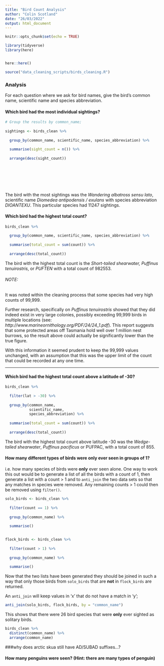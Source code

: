 ```yaml
---
title: "Bird Count Analysis"
author: "Colin Scotland"
date: "26/03/2022"
output: html_document
---
```


```r
knitr::opts_chunk$set(echo = TRUE)
```

```r
library(tidyverse)
library(here)


here::here()
```

```r
source("data_cleaning_scripts/birds_cleaning.R")
```

### Analysis

For each question where we ask for bird names, give the bird’s common name, scientific name and species abbreviation.

#### Which bird had the most individual sightings? 

```r
# Group the results by common_name;
  
sightings <- birds_clean %>% 
  
  group_by(common_name, scientific_name, species_abbreviation) %>% 
  
  summarise(sight_count = n()) %>% 
  
  arrange(desc(sight_count))
  

  

  
  
```

The bird with the most sightings was the *Wandering albatross sensu lato*, scientific 
name *Diomedea antipodensis / exulans* with species abbreviation *DIOANTEXU*.  This
particular species had 11247 sightings.

#### Which bird had the highest total count?

```r
birds_clean %>% 
  
  group_by(common_name, scientific_name, species_abbreviation) %>% 
  
  summarise(total_count = sum(count)) %>% 
  
  arrange(desc(total_count))


```

The bird with the highest total count is the *Short-tailed shearwater, Puffinus tenuirostris*,
or *PUFTEN* with a total count of 982553.

###### NOTE:
It was noted within the cleaning process that some species had very high counts of 99,999.

Further research, specifically on *Puffinus tenuirostris* showed that they did indeed exist 
in very large colonies, possibly exceeding 99,999 birds in multiple locations 
(see: *http://www.marineornithology.org/PDF/24/24_1.pdf*).  This report suggests 
that some protected areas off Tasmania hold well over 1 million nest burrows, so the result
above could actually be significantly lower than the true figure.

With this information it seemed prudent to keep the 99,999 values unchanged, with an 
assumption that this was the upper limit of the count that could be recorded at any one time.

--------------------------------------------------------------------------------


#### Which bird had the highest total count above a latitude of -30?

```r
birds_clean %>% 
  
  filter(lat > -30) %>% 
  
  group_by(common_name, 
           scientific_name, 
           species_abbreviation) %>% 
  
  summarise(total_count = sum(count)) %>% 
  
  arrange(desc(total_count))
```

The bird with the highest total count above latitude -30 was the *Wedge-tailed shearwater*, 
*Puffinus pacificus* or PUFPAC, with a total count of 855.


#### How many different types of birds were only ever seen in groups of 1?

i.e. how many species of birds were **only** ever seen alone.  One way to work this out would be
to generate a list of all the birds with a count of 1, then generate a list with a count > 1
and to `anti_join` the two data sets so that any matches in species were removed.  Any remaining
counts > 1 could then be removed using `filter()`.

```r
solo_birds <- birds_clean %>% 
  
  filter(count == 1) %>% 
  
  group_by(common_name) %>% 
  
  summarise()
  
```

```r
flock_birds <- birds_clean %>% 
  
  filter(count > 1) %>% 
  
  group_by(common_name) %>% 
  
  summarise()
```

Now that the two lists have been generated they should be joined in such a way that 
only those birds from `solo_birds` that are **not** in `flock_birds` are returned.

An `anti_join` will keep values in 'x' that do not have a match in 'y';

```r
anti_join(solo_birds, flock_birds, by = "common_name")
```

This shows that there were 26 bird species that were **only** ever sighted as 
solitary birds.


```r
birds_clean %>% 
  distinct(common_name) %>% 
  arrange(common_name)
```

###why does arctic skua still have AD/SUBAD suffixes...?















#### How many penguins were seen? (Hint: there are many types of penguin)